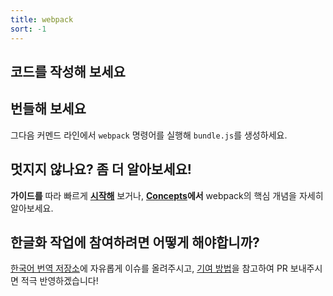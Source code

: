 ```yaml
---
title: webpack
sort: -1
---
```



## 코드를 작성해 보세요

<div className="splash__wrap">
  <div className="splash__left">
    <FirstLeft />
  </div>
  <div className="splash__right">
    <FirstRigth />
  </div>
</div>

## 번들해 보세요

<div className="splash__wrap">
  <div className="splash__left">
    <SecondLeft />
  </div>
  <div className="splash__right">
    <SecondRight />
  </div>
</div>

그다음 커멘드 라인에서 `webpack` 명령어를 실행해 `bundle.js`를 생성하세요.

## 멋지지 않나요? 좀 더 알아보세요!

**가이드를** 따라 빠르게 **[시작해](/guides/getting-started)** 보거나, **[Concepts](/concepts)에서** webpack의 핵심 개념을 자세히 알아보세요.

## 한글화 작업에 참여하려면 어떻게 해야합니까?

[한국어 번역 저장소](https://github.com/line/webpack.kr)에 자유롭게 이슈를 올려주시고, [기여 방법](https://github.com/line/webpack.kr/blob/kr/CONTRIBUTING_UNIVERSAL.md)을 참고하여 PR 보내주시면 적극 반영하겠습니다!
